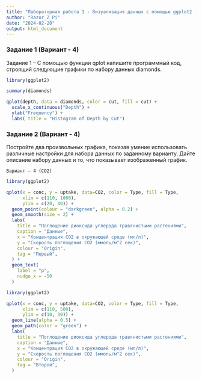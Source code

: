 ```yaml
---
title: "Лабораторная работа 1 - Визуализация данных с помощью ggplot2 (функция `qplot`)"
author: "Razor_Z_Pi"
date: "2024-02-20"
output: html_document
---
```


### Задание 1 (Вариант - 4)

Задание 1 – С помощью функции qplot напишите программный код, строящий следующие графики по набору данных diamonds.

```r
library(ggplot2)

summary(diamonds)

qplot(depth, data = diamonds, color = cut, fill = cut) +
  scale_x_continuous("Depth") +
  ylab("Frequency") +
  labs( title = "Histogram of Depth by Cut")
```

### Задание 2 (Вариант - 4)

Постройте два произвольных графика, показав умение использовать различные настройки для набора данных по заданному варианту. Дайте описание набору данных и то, что показывает изображенный график.

`Вариант – 4 (CO2)`

```r
library(ggplot2)

qplot(x = conc, y = uptake, data=CO2, color = Type, fill = Type,
      xlim = c(110, 1000), 
      ylim = c(20, 40)) +
  geom_point(colour = "darkgreen", alpha = 0.2) +
  geom_smooth(size = 2) + 
  labs(
    title = "Поглощение диоксида углерода травянистыми растениями",
    caption = "Данные",
    x = "Концентрация CO2 в окружающей среде (мл/л)",
    y = "Скорость поглощения CO2 (ммоль/м^2 сек)",
    colour = "Origin",
    tag = "Первый",
  ) +
  geom_text(
    label = "p", 
    nudge_x = -50
  )
```
```r
library(ggplot2)

qplot(x = conc, y = uptake, data=CO2, color = Type, fill = Type, 
      xlim = c(110, 500), 
      ylim = c(10, 30)) +
  geom_line(alpha = 0.5) +
  geom_path(color = "green") +
  labs(
    title = "Поглощение диоксида углерода травянистыми растениями",
    caption = "Данные",
    x = "Концентрация CO2 в окружающей среде (мл/л)",
    y = "Скорость поглощения CO2 (ммоль/м^2 сек)",
    colour = "Origin",
    tag = "Второй",
  )
```
